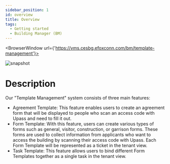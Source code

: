 ```yaml
---
sidebar_position: 1
id: overview
title: Overview
tags:
  - Getting started
  - Building Manager (BM)
---
```



<BrowserWindow url={'https://vms.cesbg.efoxconn.com/bm/template-management'}>

![snapshot](../../assets/bm/bm-template-management-zh-hant.png)

</BrowserWindow>

# Description

Our "Template Management" system consists of three main features:

- Agreement Template: This feature enables users to create an agreement form that will be displayed to people who scan an access code with Upass and need to fill it out.
- Form Template: With this feature, users can create various types of forms such as general, visitor, construction, or garrison forms. These forms are used to collect information from applicants who want to access the building by scanning their access code with Upass. Each Form Template will be represented as a ticket in the tenant view.
- Task Template: This feature allows users to bind different Form Templates together as a single task in the tenant view.
